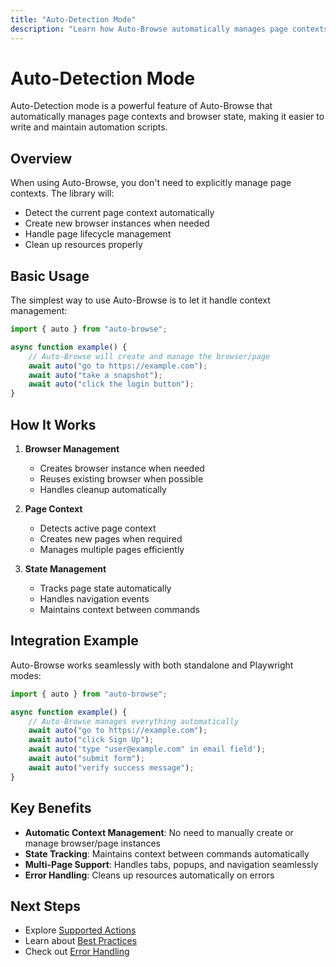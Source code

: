 ```yaml
---
title: "Auto-Detection Mode"
description: "Learn how Auto-Browse automatically manages page contexts and browser state"
---
```


# Auto-Detection Mode

Auto-Detection mode is a powerful feature of Auto-Browse that automatically manages page contexts and browser state, making it easier to write and maintain automation scripts.

## Overview

When using Auto-Browse, you don't need to explicitly manage page contexts. The library will:

- Detect the current page context automatically
- Create new browser instances when needed
- Handle page lifecycle management
- Clean up resources properly

## Basic Usage

The simplest way to use Auto-Browse is to let it handle context management:

```typescript
import { auto } from "auto-browse";

async function example() {
	// Auto-Browse will create and manage the browser/page
	await auto("go to https://example.com");
	await auto("take a snapshot");
	await auto("click the login button");
}
```

## How It Works

1. **Browser Management**

   - Creates browser instance when needed
   - Reuses existing browser when possible
   - Handles cleanup automatically

2. **Page Context**

   - Detects active page context
   - Creates new pages when required
   - Manages multiple pages efficiently

3. **State Management**
   - Tracks page state automatically
   - Handles navigation events
   - Maintains context between commands

## Integration Example

Auto-Browse works seamlessly with both standalone and Playwright modes:

```typescript
import { auto } from "auto-browse";

async function example() {
	// Auto-Browse manages everything automatically
	await auto("go to https://example.com");
	await auto("click Sign Up");
	await auto('type "user@example.com" in email field');
	await auto("submit form");
	await auto("verify success message");
}
```

## Key Benefits

- **Automatic Context Management**: No need to manually create or manage browser/page instances
- **State Tracking**: Maintains context between commands automatically
- **Multi-Page Support**: Handles tabs, popups, and navigation seamlessly
- **Error Handling**: Cleans up resources automatically on errors

## Next Steps

- Explore [Supported Actions](/actions/clicking)
- Learn about [Best Practices](/best-practices/writing-commands)
- Check out [Error Handling](/best-practices/ui-interaction)
